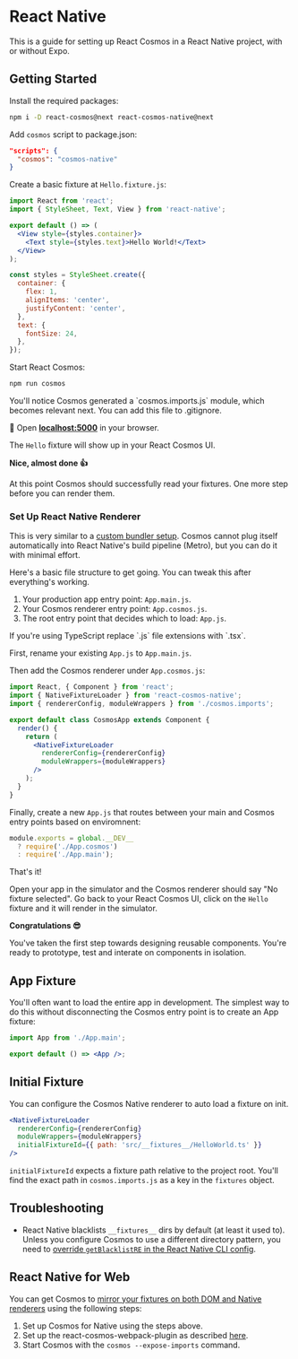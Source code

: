 
# React Native

This is a guide for setting up React Cosmos in a React Native project, with or without Expo.

## Getting Started

Install the required packages:

```bash npm2yarn
npm i -D react-cosmos@next react-cosmos-native@next
```

Add `cosmos` script to package.json:

```json filename="package.json"
"scripts": {
  "cosmos": "cosmos-native"
}
```

Create a basic fixture at `Hello.fixture.js`:

```jsx filename="Hello.fixture.js"
import React from 'react';
import { StyleSheet, Text, View } from 'react-native';

export default () => (
  <View style={styles.container}>
    <Text style={styles.text}>Hello World!</Text>
  </View>
);

const styles = StyleSheet.create({
  container: {
    flex: 1,
    alignItems: 'center',
    justifyContent: 'center',
  },
  text: {
    fontSize: 24,
  },
});
```

Start React Cosmos:

```bash npm2yarn
npm run cosmos
```

<Callout type="info">
  You'll notice Cosmos generated a `cosmos.imports.js` module, which becomes
  relevant next. You can add this file to .gitignore.
</Callout>

🚀 Open **[localhost:5000](http://localhost:5000)** in your browser.

The `Hello` fixture will show up in your React Cosmos UI.

**Nice, almost done 👍**

At this point Cosmos should successfully read your fixtures. One more step before you can render them.

### Set Up React Native Renderer

This is very similar to a [custom bundler setup](./custom-bundler.md). Cosmos cannot plug itself automatically into React Native's build pipeline (Metro), but you can do it with minimal effort.

Here's a basic file structure to get going. You can tweak this after everything's working.

<FileTree>
  <FileTree.Folder name="project" defaultOpen>
    <FileTree.File name="App.cosmos.js" />
    <FileTree.File name="App.main.js" />
    <FileTree.File name="App.js" />
  </FileTree.Folder>
</FileTree>

1. Your production app entry point: `App.main.js`.
2. Your Cosmos renderer entry point: `App.cosmos.js`.
3. The root entry point that decides which to load: `App.js`.

<Callout type="info">
  If you're using TypeScript replace `.js` file extensions with `.tsx`.
</Callout>

First, rename your existing `App.js` to `App.main.js`.

Then add the Cosmos renderer under `App.cosmos.js`:

```jsx filename="App.cosmos.js"
import React, { Component } from 'react';
import { NativeFixtureLoader } from 'react-cosmos-native';
import { rendererConfig, moduleWrappers } from './cosmos.imports';

export default class CosmosApp extends Component {
  render() {
    return (
      <NativeFixtureLoader
        rendererConfig={rendererConfig}
        moduleWrappers={moduleWrappers}
      />
    );
  }
}
```

Finally, create a new `App.js` that routes between your main and Cosmos entry points based on enviromnent:

```js filename="App.js"
module.exports = global.__DEV__
  ? require('./App.cosmos')
  : require('./App.main');
```

That's it!

Open your app in the simulator and the Cosmos renderer should say "No fixture selected". Go back to your React Cosmos UI, click on the `Hello` fixture and it will render in the simulator.

**Congratulations 😎**

You've taken the first step towards designing reusable components. You're ready to prototype, test and interate on components in isolation.

## App Fixture

You'll often want to load the entire app in development. The simplest way to do this without disconnecting the Cosmos entry point is to create an App fixture:

```jsx filename="App.fixture.js"
import App from './App.main';

export default () => <App />;
```

## Initial Fixture

You can configure the Cosmos Native renderer to auto load a fixture on init.

```jsx {4}
<NativeFixtureLoader
  rendererConfig={rendererConfig}
  moduleWrappers={moduleWrappers}
  initialFixtureId={{ path: 'src/__fixtures__/HelloWorld.ts' }}
/>
```

`initialFixtureId` expects a fixture path relative to the project root. You'll find the exact path in `cosmos.imports.js` as a key in the `fixtures` object.

## Troubleshooting

- React Native blacklists `__fixtures__` dirs by default (at least it used to). Unless you configure Cosmos to use a different directory pattern, you need to [override `getBlacklistRE` in the React Native CLI config](https://github.com/skidding/jobs-done/blob/585b1c472a123c9221dfec9018c9fa1e976d715e/rn-cli.config.js).

## React Native for Web

You can get Cosmos to [mirror your fixtures on both DOM and Native renderers](https://twitter.com/ReactCosmos/status/1156147491026472964) using the following steps:

1. Set up Cosmos for Native using the steps above.
2. Set up the react-cosmos-webpack-plugin as described [here](README.md#getting-started).
3. Start Cosmos with the `cosmos --expose-imports` command.
